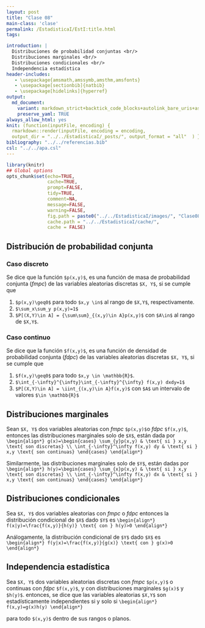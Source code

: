 ```yaml
---
layout: post
title: "Clase 08"
main-class: 'clase'
permalink: /EstadisticaI/EstI:title.html
tags:

introduction: |
  Distribuciones de probabilidad conjuntas <br/>
  Distribuciones marginales <br/>
  Distribuciones condicionales <br/>
  Independencia estadística
header-includes:
   - \usepackage{amsmath,amssymb,amsthm,amsfonts}
   - \usepackage[sectionbib]{natbib}
   - \usepackage[hidelinks]{hyperref}
output:
  md_document:
    variant: markdown_strict+backtick_code_blocks+autolink_bare_uris+ascii_identifiers+tex_math_single_backslash
    preserve_yaml: TRUE
always_allow_html: yes   
knit: (function(inputFile, encoding) {
  rmarkdown::render(inputFile, encoding = encoding,
  output_dir = "../../EstadisticaI/_posts/", output_format = "all"  ) })
bibliography: "../../referencias.bib"
csl: "../../apa.csl"
---
```


```r
library(knitr)
## Global options
opts_chunk$set(echo=TRUE,
               cache=TRUE,
               prompt=FALSE,
               tidy=TRUE,
               comment=NA,
               message=FALSE,
               warning=FALSE,
               fig.path = paste0("../../EstadisticaI/images/", "Clase08"),
               cache.path = "../../EstadisticaI/cache/",
               cache = FALSE)

```

## Distribución de probabilidad conjunta
### Caso discreto

Se dice que la función `$p(x,y)$`, es una función de masa de probabilidad conjunta (*fmpc*) de las variables aleatorias discretas `$X, Y$`, si se cumple que

1. `$p(x,y)\geq0$` para todo `$x,y \in$` al rango de `$X,Y$`, respectivamente.
2. `$\sum_x\sum_y p(x,y)=1$`
3. `$P[(X,Y)\in A] = {\sum\sum}_{(x,y)\in A}p(x,y)$` con `$A\in$` al rango de `$X,Y$`.

### Caso continuo

Se dice que la función `$f(x,y)$`, es una función de densidad de probabilidad conjunta (*fdpc*) de las variables aleatorias discretas `$X, Y$`, si se cumple que

1. `$f(x,y)\geq0$` para todo `$x,y \in \mathbb{R}$`.
2. `$\int_{-\infty}^{\infty}\int_{-\infty}^{\infty} f(x,y) dxdy=1$`
3. `$P[(X,Y)\in A] = \iint_{(x,y)\in A}f(x,y)$` con `$A$` un intervalo de valores `$\in \mathbb{R}$`

## Distribuciones marginales

Sean `$X, Y$` dos variables aleatorias con *fmpc* `$p(x,y)$`o *fdpc* `$f(x,y)$`, entonces las distribuciones marginales solo de `$X$`, están dada por
`\begin{align*}
g(x)=\begin{cases} \sum_{y}p(x,y) & \text{ si } x,y \text{ son discretas} \\
\int_{-\infty}^\infty f(x,y) dy & \text{ si } x,y \text{ son continuas} \end{cases}
\end{align*}`

Similarmente, las distribuciones marginales solo de `$Y$`, están dadas por
`\begin{align*}
h(y)=\begin{cases} \sum_{x}p(x,y) & \text{ si } x,y \text{ son discretas} \\
\int_{-\infty}^\infty f(x,y) dx & \text{ si } x,y \text{ son continuas} \end{cases}
\end{align*}`

## Distribuciones condicionales

Sea `$X, Y$` dos variables aleatorias con *fmpc* o *fdpc* entonces la distribución condicional de `$X$` dado `$Y$` es
`\begin{align*}
f(x|y)=\frac{f(x,y)}{h(y)} \text{ con } h(y)>0
\end{align*}`

Análogamente, la distribución condicional de `$Y$` dado `$X$` es
`\begin{align*}
f(y|x)=\frac{f(x,y)}{g(x)} \text{ con } g(x)>0
\end{align*}`

## Independencia estadística

Sea `$X, Y$` dos variables aleatorias discretas con *fmpc* `$p(x,y)$` o continuas con *fdpc* `$f(x,y)$`, y con distribuciones marginales `$g(x)$` y `$h(y)$`. entonces, se dice que las variables aleatorias `$X,Y$` son estadísticamente independientes si y solo si
`\begin{align*}
f(x,y)=g(x)h(y)
\end{align*}`

para todo `$(x,y)$` dentro de sus rangos o planos.
